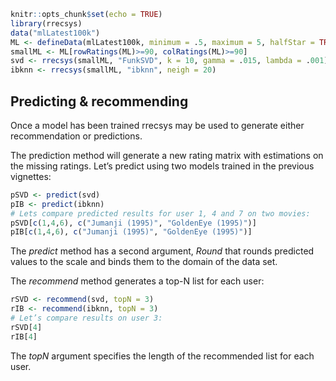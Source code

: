 <!--
%\VignetteEngine{knitr::knitr}
%\VignetteIndexEntry{9. Predicting & recommending}
-->

```r
knitr::opts_chunk$set(echo = TRUE)
library(rrecsys)
data("mlLatest100k")
ML <- defineData(mlLatest100k, minimum = .5, maximum = 5, halfStar = TRUE)
smallML <- ML[rowRatings(ML)>=90, colRatings(ML)>=90]
svd <- rrecsys(smallML, "FunkSVD", k = 10, gamma = .015, lambda = .001)
ibknn <- rrecsys(smallML, "ibknn", neigh = 20)
```

## Predicting & recommending

Once a model has been trained rrecsys may be used to generate either recommendation or predictions. 

The prediction method will generate a new rating matrix with estimations on the missing ratings. Let’s predict using two models trained in the previous vignettes:
```r
pSVD <- predict(svd)
pIB <- predict(ibknn)
# Lets compare predicted results for user 1, 4 and 7 on two movies:
pSVD[c(1,4,6), c("Jumanji (1995)", "GoldenEye (1995)")]
pIB[c(1,4,6), c("Jumanji (1995)", "GoldenEye (1995)")]
```
The _predict_ method has a second argument, _Round_ that rounds predicted values to the scale and binds them to the domain of the data set.

The _recommend_ method generates a top-N list for each user:
```r
rSVD <- recommend(svd, topN = 3)
rIB <- recommend(ibknn, topN = 3)
# Let’s compare results on user 3:
rSVD[4]
rIB[4]
```
The _topN_ argument specifies the length of the recommended list for each user.
